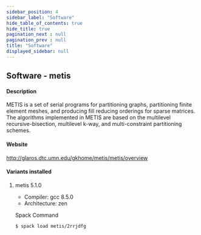 ```yaml
---
sidebar_position: 4
sidebar_label: "Software"
hide_table_of_contents: true
hide_title: true
pagination_next : null
pagination_prev : null
title: "Software"
displayed_sidebar: null
---
```


## Software - metis


#### Description
METIS is a set of serial programs for partitioning graphs, partitioning finite element meshes, and producing fill reducing orderings for sparse matrices. The algorithms implemented in METIS are based on the multilevel recursive-bisection, multilevel k-way, and multi-constraint partitioning schemes.

#### Website
http://glaros.dtc.umn.edu/gkhome/metis/metis/overview

#### Variants installed

1. metis 5.1.0

    - Compiler: gcc 8.5.0
    - Architecture: zen

    Spack Command
    ```bash
    $ spack load metis/2rrjdfg
    ```

